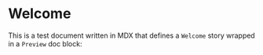 
<Meta title="Welcome" />

# Welcome

This is a test document written in MDX that defines a `Welcome` story wrapped in a `Preview` doc block:

<Preview withToolbar>
  <Story name="to Storybook">
    <Welcome showApp={linkTo('Button')} />
  </Story>
</Preview>
